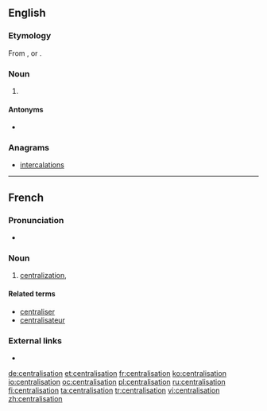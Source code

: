 ==English==

===Etymology===
From {{etyl|fr|en}} {{term|centralisation|lang=fr}}, or {{suffix|centralise|ation|lang=en}}.

===Noun===
{{en-noun}}

#  {{label|en|British spelling}} {{alternative spelling of|centralization|lang=en}}

====Antonyms====
* {{l|en|decentralisation}}

===Anagrams===
* [[intercalations#English|intercalations]]

----

==French==

===Pronunciation===
* {{IPA|/sɑ̃t.ʁa.li.za.sjɔ̃/|lang=fr}}

===Noun===
{{fr-noun|f}}

# [[centralization]], {{l/en|centralisation}}

====Related terms====
* [[centraliser]]
* [[centralisateur]]

===External links===
* {{R:TLFi}}

[[de:centralisation]]
[[et:centralisation]]
[[fr:centralisation]]
[[ko:centralisation]]
[[io:centralisation]]
[[oc:centralisation]]
[[pl:centralisation]]
[[ru:centralisation]]
[[fi:centralisation]]
[[ta:centralisation]]
[[tr:centralisation]]
[[vi:centralisation]]
[[zh:centralisation]]